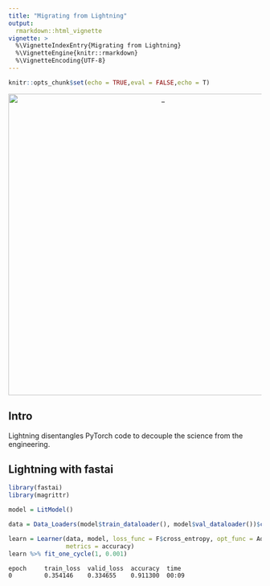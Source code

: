 ```yaml
---
title: "Migrating from Lightning"
output:
  rmarkdown::html_vignette
vignette: >
  %\VignetteIndexEntry{Migrating from Lightning}
  %\VignetteEngine{knitr::rmarkdown}
  %\VignetteEncoding{UTF-8}
---
```


```r
knitr::opts_chunk$set(echo = TRUE,eval = FALSE,echo = T)
```


<center>

<img src="images/lightning.png" alt="_" style="width: 600px;"/>

</center>


## Intro

Lightning disentangles PyTorch code to decouple the science from the engineering.

## Lightning with fastai

```r
library(fastai)
library(magrittr)

model = LitModel()

data = Data_Loaders(model$train_dataloader(), model$val_dataloader())$cuda()

learn = Learner(data, model, loss_func = F$cross_entropy, opt_func = Adam,
                metrics = accuracy)
learn %>% fit_one_cycle(1, 0.001)
```

```
epoch     train_loss  valid_loss  accuracy  time    
0         0.354146    0.334655    0.911300  00:09   
```


